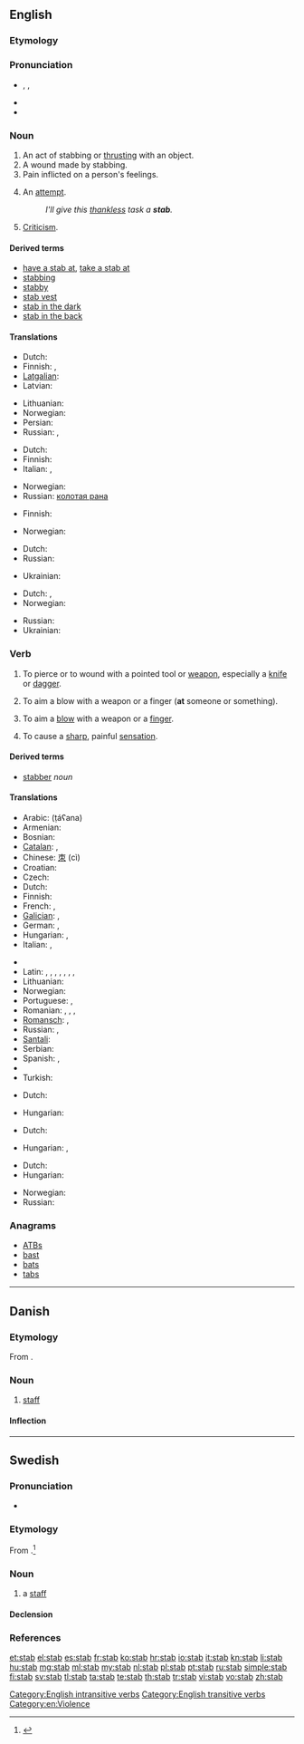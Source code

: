 {{also|Stab|STAB|stáb}}
==English==
{{wikipedia}}

===Etymology===
{{etyl|enm}}

===Pronunciation===
* {{enPR|stăb}}, {{IPA|/stæb/}}, {{SAMPA|/st{b/}}
* {{audio|en-us-stab.ogg|Audio (US)}}
* {{rhymes|æb}}

===Noun===
{{en-noun}}

# An act of stabbing or [[thrust|thrusting]] with an object.
# A wound made by stabbing.
# Pain inflicted on a person's feelings.
# {{informal}} An [[attempt]].
#: ''I'll give this [[thankless]] task a '''stab'''.''
# [[criticism|Criticism]].

====Derived terms====
* [[have a stab at]], [[take a stab at]]
* [[stabbing]]<!--adjective, noun-->
* [[stabby]]
* [[stab vest]]
* [[stab in the dark]]
* [[stab in the back]]

====Translations====
{{trans-top|act of stabbing}}
* Dutch: {{t+|nl|steek}}
* Finnish: {{t|fi|pisto}}, {{t|fi|pistäminen}}
* [[Latgalian]]: {{tø|ltg|dūrt}}
* Latvian: {{t|lv|durt}}
{{trans-mid}}
* Lithuanian: {{t|lt|durti}}
* Norwegian: {{t|no|stikk|n}}
* Persian: {{t|fa|خنجر زدن|xs=Persian}}
* Russian: {{t+|ru|удар|m}},  {{t+|ru|колоть}}
{{trans-bottom}}

{{trans-top|wound made by stabbing}}
* Dutch: {{t+|nl|steekwond}}
* Finnish: {{t|fi|pistohaava}}
* Italian: {{t+|it|coltellata|f}},  {{t-|it|pugnalata|f}}
{{trans-mid}}
* Norwegian: {{t|no|stikk|n}}
* Russian: [[колотая рана]] {{f}}
{{trans-bottom}}

{{trans-top|pain inflicted on a person's feelings}}
* Finnish: {{t|fi|pisto}}
{{trans-mid}}
* Norwegian: {{t|no|stikk|n}}
{{trans-bottom}}

{{trans-top|attempt}}
* Dutch: {{t-|nl|poging}}
* Russian: {{t+|ru|попытка|f}}
{{trans-mid}}
* Ukrainian: {{t|uk|спроба|f|xs=Ukrainian}}
{{trans-bottom}}

{{trans-top|criticism}}
* Dutch: {{t+|nl|kritiek}},{{t+|nl|aanval}}
* Norwegian: {{t|no|stikk|n}}
{{trans-mid}}
* Russian: {{t+|ru|критика|f}}
* Ukrainian: {{t-|uk|критика|f|xs=Ukrainian}}
{{trans-bottom}}

===Verb===
{{en-verb|stab|b|ed}}

# {{transitive}} To pierce or to wound with a pointed tool or [[weapon]], especially a [[knife]] or [[dagger]].
# {{transitive}} To aim a blow with a weapon or a finger ('''at''' someone or something).
# {{intransitive}} To aim a [[blow]] with a weapon or a [[finger]].
# {{intransitive}} To cause a [[sharp]], painful [[sensation]].

====Derived terms====
* [[stabber]] ''noun''

====Translations====
{{trans-top|To pierce or wound with pointed tool or weapon}}
* Arabic: {{Arab|[[طعن]]}} (ṭáʕana)
* Armenian: {{t-|hy|խոցել|tr=xoc'el}}
* Bosnian: {{t-|bs|bosti}}
* [[Catalan]]: {{t|ca|apunyalar}}, {{t|ca|acoltellar}}
* Chinese: [[朿]] (cì)
* Croatian: {{t-|hr|bosti}}
* Czech: {{t|cs|pobodat}}
* Dutch: {{t+|nl|steken}}
* Finnish: {{t+|fi|puukottaa}}
* French: {{t+|fr|poignarder}}, {{t|fr|frapper d'un coup de couteau}}
* [[Galician]]: {{t+|gl|apuñalar|xs=Galician}}, {{t|gl|acoitelar|xs=Galician}}
* German: {{t+|de|stechen}}, {{t+|de|erstechen}}
* Hungarian: {{t+|hu|döf}},  {{t+|hu|szúr}}
* Italian: {{t+|it|pugnalare}}, {{t+|it|accoltellare}}
{{trans-mid}}
* {{trreq|ja}}
* Latin: {{t-|la|confodio}}, {{t-|la|fodio}}, {{t-|la|perfodio}}, {{t-|la|transfodio}}, {{t-|la|traicio}}, {{t|la|perfigo}}, {{t-|la|perforo}}, {{t-|la|pungo}}
* Lithuanian: {{t-|lt|badyti|xs=Lithuanian}}
* Norwegian: {{t+|no|stikke}}
* Portuguese: {{t|pt|apunhalar}}, {{t-|pt|esfaquear}}
* Romanian: {{t-|ro|înjunghia}}, {{t+|ro|străpunge}}, {{t|ro|a da o lovitură de cuțit}},
* [[Romansch]]: {{t|rm|stilettar|xs=Romansch}}, {{t|rm|cuntellar|xs=Romansch}}
* Russian: {{t|ru|закалывать|tr=zakályvat’}},  {{t|ru|прокалывать}}
* [[Santali]]: {{tø|sat|ᱨᱳᱜ|tr=rok'|sc=Olck}}
* Serbian: {{t-|sr|bosti}}
* Spanish: {{t+|es|apuñalar}}, {{t-|es|acuchillar}}
* {{trreq|sv}}
* Turkish: {{t|tr|bıçaklamak}}
{{trans-bottom}}

{{trans-top|To aim a blow with a weapon or a finger (at someone or something)}}
* Dutch: {{t+|nl|steken}}
{{trans-mid}}
* Hungarian: {{t-|hu|bök}}
{{trans-bottom}}
<!--this is the INTRANSITIVE sense-->

{{trans-top|To aim a blow with a weapon or a finger}}
* Dutch: {{t+|nl|steken}}
{{trans-mid}}
* Hungarian: {{t-|hu|bök}},  {{t|hu|böködik}}
{{trans-bottom}}

{{trans-top|To cause a sharp painful sensation}}
* Dutch: {{t+|nl|steken}}
* Hungarian: {{t|hu|nyilallik}}
{{trans-mid}}
* Norwegian: {{t+|no|stikke}}
* Russian: {{t|ru|ранить}}
{{trans-bottom}}

===Anagrams===
* [[ATBs#English|ATBs]]
* [[bast#English|bast]]
* [[bats#English|bats]]
* [[tabs#English|tabs]]

[[Category:English intransitive verbs]]
[[Category:English transitive verbs]]
[[Category:en:Violence]]

----

==Danish==

===Etymology===
From {{etyl|de|da}} {{term|Stab|lang=de}}.

===Noun===
{{da-noun|en|e}}

# [[staff]]

====Inflection====
{{da-noun-infl|en|e}}

----

==Swedish==
{{wikipedia|lang=sv}}

===Pronunciation===
* {{audio|Sv-en stab.ogg|audio}}

===Etymology===
From {{etyl|de|sv}} {{term|Stab|lang=de}}.<ref>{{R:runeberg.org|svetym|0943.html stab}}</ref>

===Noun===
{{sv-noun|g=c}}

# a [[staff]]

====Declension====
{{sv-noun-reg-er}}

===References===
<references/>

[[et:stab]]
[[el:stab]]
[[es:stab]]
[[fr:stab]]
[[ko:stab]]
[[hr:stab]]
[[io:stab]]
[[it:stab]]
[[kn:stab]]
[[li:stab]]
[[hu:stab]]
[[mg:stab]]
[[ml:stab]]
[[my:stab]]
[[nl:stab]]
[[pl:stab]]
[[pt:stab]]
[[ru:stab]]
[[simple:stab]]
[[fi:stab]]
[[sv:stab]]
[[tl:stab]]
[[ta:stab]]
[[te:stab]]
[[th:stab]]
[[tr:stab]]
[[vi:stab]]
[[vo:stab]]
[[zh:stab]]